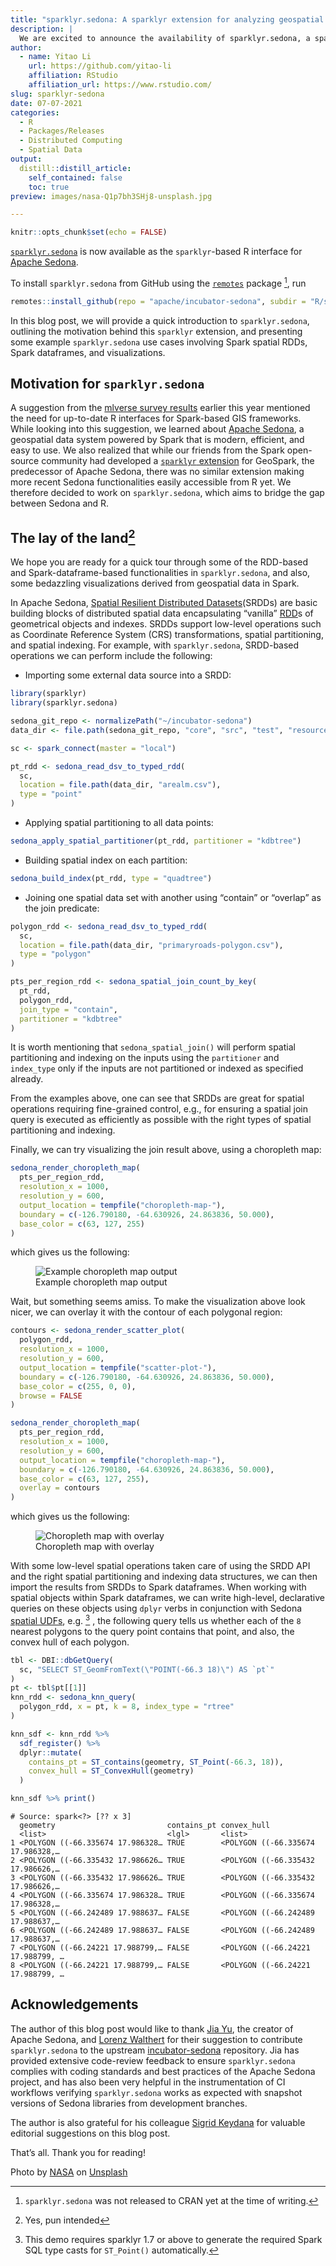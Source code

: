 ```yaml
---
title: "sparklyr.sedona: A sparklyr extension for analyzing geospatial data"
description: |
  We are excited to announce the availability of sparklyr.sedona, a sparklyr extension making geospatial functionalities of the Apache Sedona library easily accessible from R.
author:
  - name: Yitao Li
    url: https://github.com/yitao-li
    affiliation: RStudio
    affiliation_url: https://www.rstudio.com/
slug: sparklyr-sedona
date: 07-07-2021
categories:
  - R
  - Packages/Releases
  - Distributed Computing
  - Spatial Data
output:
  distill::distill_article:
    self_contained: false
    toc: true
preview: images/nasa-Q1p7bh3SHj8-unsplash.jpg

---
```


```r
knitr::opts_chunk$set(echo = FALSE)
```

[`sparklyr.sedona`](https://github.com/apache/incubator-sedona/tree/master/R/sparklyr.sedona) is now available
as the `sparklyr`-based R interface for [Apache Sedona](https://sedona.apache.org/).

To install `sparklyr.sedona` from GitHub using
the [`remotes`](https://cran.r-project.org/web/packages/remotes/index.html) package
^[`sparklyr.sedona` was not released to CRAN yet at the time of writing.], run

```r
remotes::install_github(repo = "apache/incubator-sedona", subdir = "R/sparklyr.sedona")
```

In this blog post, we will provide a quick introduction to `sparklyr.sedona`, outlining the motivation behind
this `sparklyr` extension, and presenting some example `sparklyr.sedona` use cases involving Spark spatial RDDs,
Spark dataframes, and visualizations.

## Motivation for `sparklyr.sedona`

A suggestion from the
[mlverse survey results](https://blogs.rstudio.com/ai/posts/2021-02-17-survey/) earlier
this year mentioned the need for up-to-date R interfaces for Spark-based GIS frameworks.
While looking into this suggestion, we learned about
[Apache Sedona](https://sedona.apache.org/), a geospatial data system powered by Spark
that is modern, efficient, and easy to use. We also realized that while our friends from the
Spark open-source community had developed a
[`sparklyr` extension](https://github.com/harryprince/geospark) for GeoSpark, the
predecessor of Apache Sedona, there was no similar extension making more recent Sedona
functionalities easily accessible from R yet.
We therefore decided to work on `sparklyr.sedona`, which aims to bridge the gap between
Sedona and R.

## The lay of the land^[Yes, pun intended]

We hope you are ready for a quick tour through some of the RDD-based and
Spark-dataframe-based functionalities in `sparklyr.sedona`, and also, some bedazzling
visualizations derived from geospatial data in Spark.

In Apache Sedona,
[Spatial Resilient Distributed Datasets](https://sedona.apache.org/api/javadoc/core/org/apache/sedona/core/spatialRDD/SpatialRDD.html)(SRDDs)
are basic building blocks of distributed spatial data encapsulating
"vanilla" [RDD](https://spark.apache.org/docs/latest/api/java/index.html?org/apache/spark/api/java/JavaRDD.html)s of
geometrical objects and indexes. SRDDs support low-level operations such as Coordinate Reference System (CRS)
transformations, spatial partitioning, and spatial indexing. For example, with `sparklyr.sedona`, SRDD-based operations we can perform include the following:

* Importing some external data source into a SRDD:

```r
library(sparklyr)
library(sparklyr.sedona)

sedona_git_repo <- normalizePath("~/incubator-sedona")
data_dir <- file.path(sedona_git_repo, "core", "src", "test", "resources")

sc <- spark_connect(master = "local")

pt_rdd <- sedona_read_dsv_to_typed_rdd(
  sc,
  location = file.path(data_dir, "arealm.csv"),
  type = "point"
)
```

* Applying spatial partitioning to all data points:

```r
sedona_apply_spatial_partitioner(pt_rdd, partitioner = "kdbtree")

```

* Building spatial index on each partition:

```r
sedona_build_index(pt_rdd, type = "quadtree")
```

* Joining one spatial data set with another using "contain" or "overlap" as the join predicate:

```r
polygon_rdd <- sedona_read_dsv_to_typed_rdd(
  sc,
  location = file.path(data_dir, "primaryroads-polygon.csv"),
  type = "polygon"
)

pts_per_region_rdd <- sedona_spatial_join_count_by_key(
  pt_rdd,
  polygon_rdd,
  join_type = "contain",
  partitioner = "kdbtree"
)

```

It is worth mentioning that `sedona_spatial_join()` will perform spatial partitioning
and indexing on the inputs using the `partitioner` and `index_type` only if the inputs
are not partitioned or indexed as specified already.

From the examples above, one can see that SRDDs are great for spatial operations requiring
fine-grained control, e.g., for ensuring a spatial join query is executed as efficiently
as possible with the right types of spatial partitioning and indexing.

Finally, we can try visualizing the join result above, using a choropleth map:

```r
sedona_render_choropleth_map(
  pts_per_region_rdd,
  resolution_x = 1000,
  resolution_y = 600,
  output_location = tempfile("choropleth-map-"),
  boundary = c(-126.790180, -64.630926, 24.863836, 50.000),
  base_color = c(63, 127, 255)
)
```

which gives us the following:

![Example choropleth map output](images/choropleth-map.png)

Wait, but something seems amiss. To make the visualization above look nicer, we can
overlay it with the contour of each polygonal region:

```r
contours <- sedona_render_scatter_plot(
  polygon_rdd,
  resolution_x = 1000,
  resolution_y = 600,
  output_location = tempfile("scatter-plot-"),
  boundary = c(-126.790180, -64.630926, 24.863836, 50.000),
  base_color = c(255, 0, 0),
  browse = FALSE
)

sedona_render_choropleth_map(
  pts_per_region_rdd,
  resolution_x = 1000,
  resolution_y = 600,
  output_location = tempfile("choropleth-map-"),
  boundary = c(-126.790180, -64.630926, 24.863836, 50.000),
  base_color = c(63, 127, 255),
  overlay = contours
)
```

which gives us the following:

![Choropleth map with overlay](images/choropleth-map-with-overlay.png)

With some low-level spatial operations taken care of using the SRDD API and
the right spatial partitioning and indexing data structures, we can then
import the results from SRDDs to Spark dataframes. When working with spatial
objects within Spark dataframes, we can write high-level, declarative queries
on these objects using `dplyr` verbs in conjunction with Sedona
[spatial UDFs](https://sedona.apache.org/api/sql/Function/), e.g.
^[This demo requires sparklyr 1.7 or above to generate the required Spark SQL type casts for `ST_Point()` automatically.]
, the
following query tells us whether each of the `8` nearest polygons to the
query point contains that point, and also, the convex hull of each polygon.

```r
tbl <- DBI::dbGetQuery(
  sc, "SELECT ST_GeomFromText(\"POINT(-66.3 18)\") AS `pt`"
)
pt <- tbl$pt[[1]]
knn_rdd <- sedona_knn_query(
  polygon_rdd, x = pt, k = 8, index_type = "rtree"
)

knn_sdf <- knn_rdd %>%
  sdf_register() %>%
  dplyr::mutate(
    contains_pt = ST_contains(geometry, ST_Point(-66.3, 18)),
    convex_hull = ST_ConvexHull(geometry)
  )

knn_sdf %>% print()
```

```
# Source: spark<?> [?? x 3]
  geometry                         contains_pt convex_hull
  <list>                           <lgl>       <list>
1 <POLYGON ((-66.335674 17.986328… TRUE        <POLYGON ((-66.335674 17.986328,…
2 <POLYGON ((-66.335432 17.986626… TRUE        <POLYGON ((-66.335432 17.986626,…
3 <POLYGON ((-66.335432 17.986626… TRUE        <POLYGON ((-66.335432 17.986626,…
4 <POLYGON ((-66.335674 17.986328… TRUE        <POLYGON ((-66.335674 17.986328,…
5 <POLYGON ((-66.242489 17.988637… FALSE       <POLYGON ((-66.242489 17.988637,…
6 <POLYGON ((-66.242489 17.988637… FALSE       <POLYGON ((-66.242489 17.988637,…
7 <POLYGON ((-66.24221 17.988799,… FALSE       <POLYGON ((-66.24221 17.988799, …
8 <POLYGON ((-66.24221 17.988799,… FALSE       <POLYGON ((-66.24221 17.988799, …
```


## Acknowledgements

The author of this blog post would like to thank [Jia Yu](https://github.com/jiayuasu),
the creator of Apache Sedona, and [Lorenz Walthert](https://github.com/lorenzwalthert) for
their suggestion to contribute `sparklyr.sedona` to the upstream
[incubator-sedona](https://github.com/apache/incubator-sedona) repository. Jia has provided
extensive code-review feedback to ensure `sparklyr.sedona` complies with coding standards
and best practices of the Apache Sedona project, and has also been very helpful in the
instrumentation of CI workflows verifying `sparklyr.sedona` works as expected with snapshot
versions of Sedona libraries from development branches.

The author is also grateful for his colleague [Sigrid Keydana](https://github.com/skeydan)
for valuable editorial suggestions on this blog post.

That's all. Thank you for reading!

Photo by [NASA](https://unsplash.com/@nasa) on [Unsplash](https://unsplash.com/)
